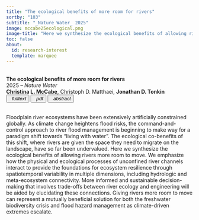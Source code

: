 ```yaml
---
title: "The ecological benefits of more room for rivers"
sortby: "103"
subtitle: "_Nature Water_ 2025"
image: mccabe25ecological.png
image-title: "Here we synthesize the ecological benefits of allowing rivers more room to move. Doing so can represent a mutually beneficial solution for both the freshwater biodiversity crisis and flood hazard management as climate-driven extremes escalate."
toc: false
about:
  id: research-interest
  template: marquee
---
```


<br><b>The ecological benefits of more room for rivers</b><br>2025 – <i>Nature Water</i><br> <b>Christina L. McCabe</b>, Christoph D. Matthaei, <b>Jonathan D. Tonkin</b> <br>
</li>
<button type="button" class="btn btn-sm btn-outline-success"> <a target="_blank" href="https://doi.org/10.1038/s44221-025-00403-0" style="text-decoration: none; color:inherit;"> <iconify-icon inline="" icon="ph:link-bold"></iconify-icon><i>&nbsp; fulltext</i></a> </button> <button type="button" class="btn btn-sm btn-outline-danger"> <a target="_blank" href="assets/papers/mccabe25ecological.pdf" style="text-decoration: none; color:inherit;"> <iconify-icon inline="" icon="fa:file-pdf-o"></iconify-icon><i>&nbsp; pdf</i></a> </button> <button type="button" data-bs-toggle="collapse" data-bs-target="#ref-97" aria-expanded="false" aria-controls="ref-97" class="btn btn-sm btn-outline-info"><i class="bi bi-arrows-expand">&nbsp; abstract</i></button>
<div id="ref-97" class="collapse">
<p class="small">
<br>Floodplain river ecosystems have been extensively artificially constrained globally. As climate change heightens flood risks, the command-and-control approach to river flood management is beginning to make way for a paradigm shift towards “living with water”. The ecological co-benefits of this shift, where rivers are given the space they need to migrate on the landscape, have so far been undervalued. Here we synthesize the ecological benefits of allowing rivers more room to move. We emphasize how the physical and ecological processes of unconfined river channels interact to provide the foundations for ecosystem resilience through spatiotemporal variability in multiple dimensions, including hydrologic and meta-ecosystem connectivity. More informed and sustainable decision-making that involves trade-offs between river ecology and engineering will be aided by elucidating these connections. Giving rivers more room to move can represent a mutually beneficial solution for both the freshwater biodiversity crisis and flood hazard management as climate-driven extremes escalate.
</p>
<br>
</div>
